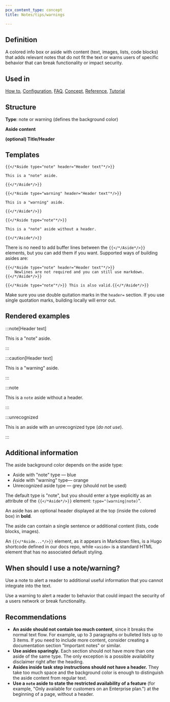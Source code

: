 ```yaml
---
pcx_content_type: concept
title: Notes/tips/warnings

---
```


## Definition

A colored info box or aside with content (text, images, lists, code blocks) that adds relevant notes that do not fit the text or warns users of specific behavior that can break functionality or impact security.

## Used in

[How to](/style-guide/documentation-content-strategy/content-types/how-to/), [Configuration](/style-guide/documentation-content-strategy/content-types/configuration/), [FAQ](/style-guide/documentation-content-strategy/content-types/faq/), [Concept](/style-guide/documentation-content-strategy/content-types/concept/), [Reference](/style-guide/documentation-content-strategy/content-types/reference/), [Tutorial](/style-guide/documentation-content-strategy/content-types/tutorial/)

## Structure

**Type**: note or warning (defines the background color)

**Aside content**

**(optional) Title/Header**

## Templates

```
{{</*Aside type="note" header="Header text"*/>}} 

This is a "note" aside. 

{{</*/Aside*/>}}
```

```
{{</*Aside type="warning" header="Header text"*/>}} 

This is a "warning" aside. 

{{</*/Aside*/>}}
```

```
{{</*Aside type="note"*/>}} 

This is a "note" aside without a header.

{{</*/Aside*/>}}
```

There is no need to add buffer lines between the `{{</*/Aside*/>}}` elements, but you can add them if you want. Supported ways of building asides are:

```
{{</*Aside type="note" header="Header text"*/>}} 
    Newlines are not required and you can still use markdown.
{{</*/Aside*/>}}
```

```
{{</*Aside type="note"*/>}} This is also valid.{{</*/Aside*/>}}
```

Make sure you use double quitation marks in the `header=` section. If you use single quotation marks, building locally will error out.

## Rendered examples

:::note[Header text]


This is a "note" aside.


:::

:::caution[Header text]


This is a "warning" aside.


:::

:::note


This is a `note` aside without a header.


:::

:::unrecognized


This is an aside with an unrecognized type (*do not use*).


:::

## Additional information

The aside background color depends on the aside type:

* Aside with "note" type — blue
* Aside with "warning" type— orange
* Unrecognized aside type — grey (should not be used)

The default type is "note", but you should enter a type explicitly as an attribute of the `{{</*Aside*/>}}` element: `type="(warning|note)`".

An aside has an optional header displayed at the top (inside the colored box) in **bold**.

The aside can contain a single sentence or additional content (lists, code blocks, images).

An `{{</*Aside...*/>}}` element, as it appears in Markdown files, is a Hugo shortcode defined in our docs repo, while `<aside>` is a standard HTML element that has no associated default styling.

## When should I use a note/warning?

Use a note to alert a reader to additional useful information that you cannot integrate into the text.

Use a warning to alert a reader to behavior that could impact the security of a users network or break functionality.

## Recommendations

* **An aside should not contain too much content**, since it breaks the normal text flow. For example, up to 3 paragraphs or bulleted lists up to 3 items. If you need to include more content, consider creating a documentation section "Important notes" or similar.
* **Use asides sparingly.** Each section should not have more than one aside of the same type. The only exception is a possible availability disclaimer right after the heading.
* **Asides inside task step instructions should not have a header.** They take too much space and the background color is enough to distinguish the aside content from regular text.
* **Use a `note` aside to state the restricted availability of a feature** (for example, "Only available for customers on an Enterprise plan.") at the beginning of a page, without a header.
